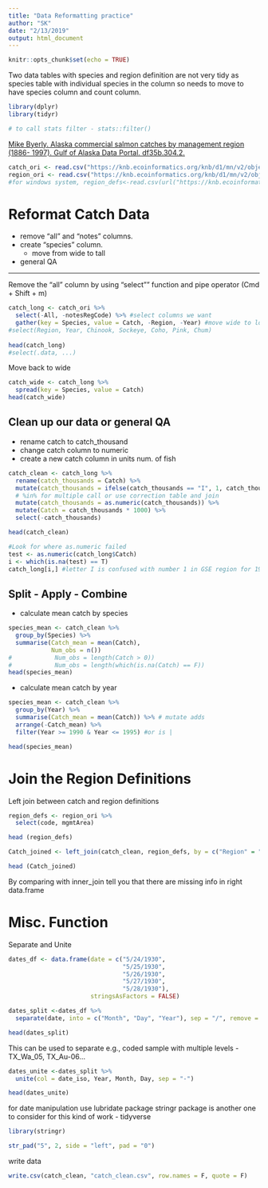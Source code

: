 ```yaml
---
title: "Data Reformatting practice"
author: "SK"
date: "2/13/2019"
output: html_document
---
```


```r
knitr::opts_chunk$set(echo = TRUE)
```

Two data tables with species and region definition are not very tidy as species table with individual species in the column so needs to move to have species column and count column.

```r
library(dplyr)
library(tidyr)

# to call stats filter - stats::filter()
```

[Mike Byerly. Alaska commercial salmon catches by management region (1886- 1997). Gulf of Alaska Data Portal. df35b.304.2.](https://knb.ecoinformatics.org/view/df35b.304.2)

```r
catch_ori <- read.csv("https://knb.ecoinformatics.org/knb/d1/mn/v2/object/df35b.302.1", stringsAsFactors = F)
region_ori <- read.csv("https://knb.ecoinformatics.org/knb/d1/mn/v2/object/df35b.303.1", stringsAsFactors = F)
#for windows system, region_defs<-read.csv(url("https://knb.ecoinformatics.org/knb/d1/mn/v2/object/df35b.303.1", method = "libcurl"),stringsAsFactors = FALSE)
```

# Reformat Catch Data

* remove "all" and "notes" columns.
* create "species" column.
    - move from wide to tall
* general QA

****
Remove the "all" column by using "select"" function and pipe operator (Cmd + Shift + m)

```r
catch_long <- catch_ori %>% 
  select(-All, -notesRegCode) %>% #select columns we want
  gather(key = Species, value = Catch, -Region, -Year) #move wide to long
#select(Region, Year, Chinook, Sockeye, Coho, Pink, Chum)
  
head(catch_long)
#select(.data, ...)
```

Move back to wide
```r
catch_wide <- catch_long %>% 
  spread(key = Species, value = Catch)
head(catch_wide)
```

## Clean up our data or general QA

* rename catch to catch_thousand
* change catch column to numeric
* create a new catch column in units num. of fish

```r
catch_clean <- catch_long %>% 
  rename(catch_thousands = Catch) %>%
  mutate(catch_thousands = ifelse(catch_thousands == "I", 1, catch_thousands)) %>% 
  # %in% for multiple call or use correction table and join
  mutate(catch_thousands = as.numeric(catch_thousands)) %>% 
  mutate(Catch = catch_thousands * 1000) %>% 
  select(-catch_thousands)

head(catch_clean)
```

```r
#Look for where as.numeric failed
test <- as.numeric(catch_long$Catch)
i <- which(is.na(test) == T)
catch_long[i,] #letter I is confused with number 1 in GSE region for 1955 (401 case)
```

## Split - Apply - Combine

* calculate mean catch by species
```r
species_mean <- catch_clean %>% 
  group_by(Species) %>% 
  summarise(Catch_mean = mean(Catch),
            Num_obs = n())
#            Num_obs = length(Catch > 0))
#            Num_obs = length(which(is.na(Catch) == F))
head(species_mean)
```

* calculate mean catch by year
```r
species_mean <- catch_clean %>% 
  group_by(Year) %>% 
  summarise(Catch_mean = mean(Catch)) %>% # mutate adds
  arrange(-Catch_mean) %>% 
  filter(Year >= 1990 & Year <= 1995) #or is |

head(species_mean)
```

# Join the Region Definitions

Left join between catch and region definitions
```r
region_defs <- region_ori %>% 
  select(code, mgmtArea)

head (region_defs)
```

```r
Catch_joined <- left_join(catch_clean, region_defs, by = c("Region" = "code")) # or by = "Region" with rename (Region = code)

head (Catch_joined)
```
By comparing with inner_join tell you that there are missing info in right data.frame

# Misc. Function

Separate and Unite

```r
dates_df <- data.frame(date = c("5/24/1930",
                                "5/25/1930",
                                "5/26/1930",
                                "5/27/1930",
                                "5/28/1930"),
                       stringsAsFactors = FALSE)

```

```r
dates_split <-dates_df %>% 
  separate(date, into = c("Month", "Day", "Year"), sep = "/", remove = F)

head(dates_split)
```
This can be used to separate e.g., coded sample with multiple levels - TX_Wa_05, TX_Au-06...

```r
dates_unite <-dates_split %>% 
  unite(col = date_iso, Year, Month, Day, sep = "-")

head(dates_unite)
```
for date manipulation use lubridate package
stringr package is another one to consider for this kind of work - tidyverse

```r
library(stringr)

str_pad("5", 2, side = "left", pad = "0")
```

write data
```r
write.csv(catch_clean, "catch_clean.csv", row.names = F, quote = F)
```

